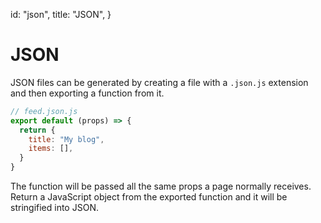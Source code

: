 
  id: "json",
  title: "JSON",
}


# JSON

JSON files can be generated by creating a file with a `.json.js` extension and then exporting a function from it.

```javascript
// feed.json.js
export default (props) => {
  return {
    title: "My blog",
    items: [],
  }
}
```

The function will be passed all the same props a page normally receives. Return a JavaScript object from the exported function and it will be stringified into JSON.
